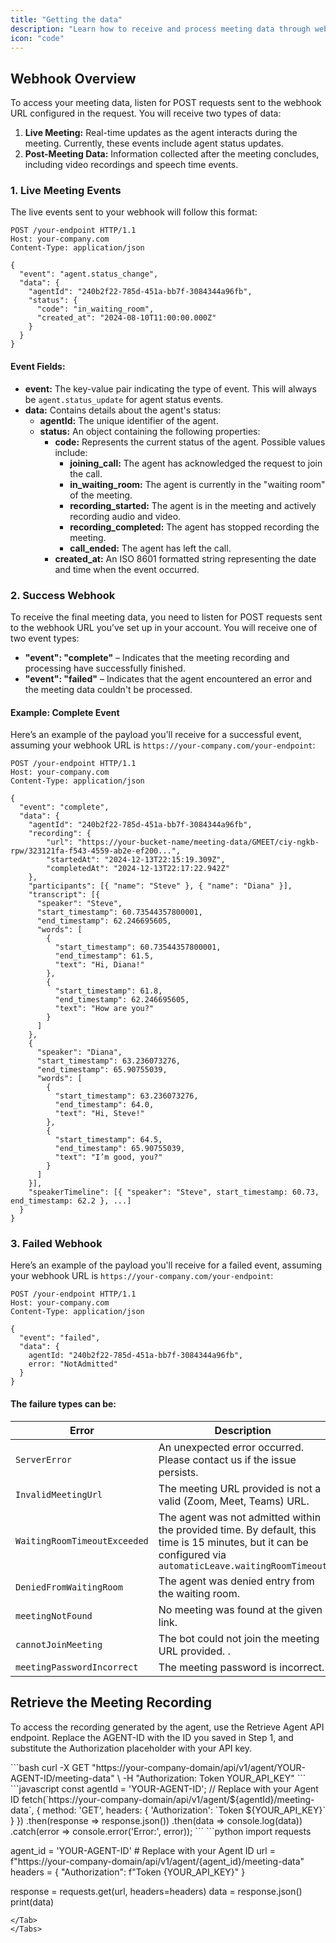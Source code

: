 ```yaml
---
title: "Getting the data"
description: "Learn how to receive and process meeting data through webhooks, including live events and post-meeting recordings <br></br><br></br> The best way to retrieve this is via webhooks. See the Webhook Overview for details. If you can’t use webhooks for some reason, you can manually call the Retrieve meeting data endpoint to get the meeting details."
icon: "code"
---
```


## Webhook Overview

To access your meeting data, listen for POST requests sent to the webhook URL configured in the request. You will receive two types of data:

1. **Live Meeting:** Real-time updates as the agent interacts during the meeting. Currently, these events include agent status updates.
2. **Post-Meeting Data:** Information collected after the meeting concludes, including video recordings and speech time events.

### 1. Live Meeting Events

The live events sent to your webhook will follow this format:

```http
POST /your-endpoint HTTP/1.1
Host: your-company.com
Content-Type: application/json

{
  "event": "agent.status_change",
  "data": {
    "agentId": "240b2f22-785d-451a-bb7f-3084344a96fb",
    "status": {
      "code": "in_waiting_room",
      "created_at": "2024-08-10T11:00:00.000Z"
    }
  }
}
```

#### Event Fields:

- **event:** The key-value pair indicating the type of event. This will always be `agent.status_update` for agent status events.
- **data:** Contains details about the agent's status:
  - **agentId:** The unique identifier of the agent.
  - **status:** An object containing the following properties:
    - **code:** Represents the current status of the agent. Possible values include:
      - **joining_call:** The agent has acknowledged the request to join the call.
      - **in_waiting_room:** The agent is currently in the "waiting room" of the meeting.
      - **recording_started:** The agent is in the meeting and actively recording audio and video.
      - **recording_completed:** The agent has stopped recording the meeting.
      - **call_ended:** The agent has left the call.
    - **created_at:** An ISO 8601 formatted string representing the date and time when the event occurred.

### 2. Success Webhook

To receive the final meeting data, you need to listen for POST requests sent to the webhook URL you’ve set up in your account.
You will receive one of two event types:

- **"event": "complete"** – Indicates that the meeting recording and processing have successfully finished.
- **"event": "failed"** – Indicates that the agent encountered an error and the meeting data couldn't be processed.

#### Example: Complete Event

Here’s an example of the payload you'll receive for a successful event, assuming your webhook URL is `https://your-company.com/your-endpoint`:

```http
POST /your-endpoint HTTP/1.1
Host: your-company.com
Content-Type: application/json

{
  "event": "complete",
  "data": {
    "agentId": "240b2f22-785d-451a-bb7f-3084344a96fb",
    "recording": {
        "url": "https://your-bucket-name/meeting-data/GMEET/ciy-ngkb-rpw/323121fa-f543-4559-ab2e-ef200...",
        "startedAt": "2024-12-13T22:15:19.309Z",
        "completedAt": "2024-12-13T22:17:22.942Z"
    },
    "participants": [{ "name": "Steve" }, { "name": "Diana" }],
    "transcript": [{
      "speaker": "Steve",
      "start_timestamp": 60.73544357800001,
      "end_timestamp": 62.246695605,
      "words": [
        {
          "start_timestamp": 60.73544357800001,
          "end_timestamp": 61.5,
          "text": "Hi, Diana!"
        },
        {
          "start_timestamp": 61.8,
          "end_timestamp": 62.246695605,
          "text": "How are you?"
        }
      ]
    },
    {
      "speaker": "Diana",
      "start_timestamp": 63.236073276,
      "end_timestamp": 65.90755039,
      "words": [
        {
          "start_timestamp": 63.236073276,
          "end_timestamp": 64.0,
          "text": "Hi, Steve!"
        },
        {
          "start_timestamp": 64.5,
          "end_timestamp": 65.90755039,
          "text": "I’m good, you?"
        }
      ]
    }],
    "speakerTimeline": [{ "speaker": "Steve", start_timestamp: 60.73, end_timestamp: 62.2 }, ...]
  }
}
```

### 3. Failed Webhook

Here’s an example of the payload you'll receive for a failed event, assuming your webhook URL is `https://your-company.com/your-endpoint`:

```http
POST /your-endpoint HTTP/1.1
Host: your-company.com
Content-Type: application/json

{
  "event": "failed",
  "data": {
    agentId: "240b2f22-785d-451a-bb7f-3084344a96fb",
    error: "NotAdmitted"
  }
}
```

#### The failure types can be:

| **Error**               | **Description**                                                                                                                                            |
| ----------------------- | ---------------------------------------------------------------------------------------------------------------------------------------------------------- |
| `ServerError`           | An unexpected error occurred. Please contact us if the issue persists.                                                                                     |
| `InvalidMeetingUrl`     | The meeting URL provided is not a valid (Zoom, Meet, Teams) URL.                                                                                           |
| `WaitingRoomTimeoutExceeded` | The agent was not admitted within the provided time. By default, this time is 15 minutes, but it can be configured via `automaticLeave.waitingRoomTimeout` |
| `DeniedFromWaitingRoom` | The agent was denied entry from the waiting room.                                                                                                          |
| `meetingNotFound`       |       No meeting was found at the given link.                                                                                                      |
| `cannotJoinMeeting`     | The bot could not join the meeting URL provided. .                                                                                                          |
| `meetingPasswordIncorrect` | The meeting password is incorrect.                                                                                                       |

## Retrieve the Meeting Recording

To access the recording generated by the agent, use the Retrieve Agent API endpoint. Replace the AGENT-ID with the ID you saved in Step 1, and substitute the Authorization placeholder with your API key.

<Tabs>
  <Tab label="cURL" title="Bash">
  ```bash
  curl -X GET "https://your-company-domain/api/v1/agent/YOUR-AGENT-ID/meeting-data" \
  -H "Authorization: Token YOUR_API_KEY"
  ```
  </Tab>

  <Tab label="JavaScript" title="JavaScript">
  ```javascript
  const agentId = 'YOUR-AGENT-ID'; // Replace with your Agent ID
  fetch(`https://your-company-domain/api/v1/agent/${agentId}/meeting-data`, {
      method: 'GET',
      headers: {
        'Authorization': `Token ${YOUR_API_KEY}`
      }
  })
  .then(response => response.json())
  .then(data => console.log(data))
  .catch(error => console.error('Error:', error));
  ```
  </Tab>

  <Tab label="Python" title="Python">
  ```python
  import requests

agent_id = 'YOUR-AGENT-ID' # Replace with your Agent ID
url = f"https://your-company-domain/api/v1/agent/{agent_id}/meeting-data"
headers = {
"Authorization": f"Token {YOUR_API_KEY}"
}

response = requests.get(url, headers=headers)
data = response.json()
print(data)
```
</Tab>
</Tabs>